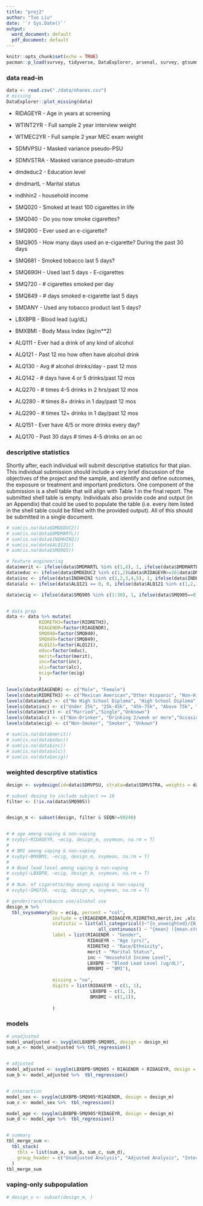 ```yaml
---
title: "proj2"
author: "Tuo Liu"
date: '`r Sys.Date()`'
output:
  word_document: default
  pdf_document: default
---
```


```r
knitr::opts_chunk$set(echo = TRUE)
pacman::p_load(survey, tidyverse, DataExplorer, arsenal, survey, gtsummary)
```


### data read-in

```r
data <- read.csv("./data/nhanes.csv")
# missing
DataExplorer::plot_missing(data)
```
- RIDAGEYR - Age in years at screening
- WTINT2YR - Full sample 2 year interview weight
- WTMEC2YR - Full sample 2 year MEC exam weight
- SDMVPSU - Masked variance pseudo-PSU
- SDMVSTRA - Masked variance pseudo-stratum
- dmdeduc2 - Education level
- dmdmartL - Marital status
- indhhin2 - household income

- SMQ020 - Smoked at least 100 cigarettes in life
- SMQ040 - Do you now smoke cigarettes?
- SMQ900 - Ever used an e-cigarette?
- SMQ905 - How many days used an e-cigarette? During the past 30 days
- SMQ681 - Smoked tobacco last 5 days?
- SMQ690H - Used last 5 days - E-cigarettes
- SMQ720 - # cigarettes smoked per day
- SMQ849 - # days smoked e-cigarette last 5 days
- SMDANY - Used any tobacco product last 5 days?

- LBXBPB - Blood lead (ug/dL)
- BMXBMI - Body Mass Index (kg/m**2)

- ALQ111 - Ever had a drink of any kind of alcohol
- ALQ121 - Past 12 mo how often have alcohol drink
- ALQ130 - Avg # alcohol drinks/day - past 12 mos
- ALQ142 - # days have 4 or 5 drinks/past 12 mos
- ALQ270 - # times 4-5 drinks in 2 hrs/past 12 mos
- ALQ280 - # times 8+ drinks in 1 day/past 12 mos
- ALQ290 - # times 12+ drinks in 1 day/past 12 mos
- ALQ151 - Ever have 4/5 or more drinks every day?
- ALQ170 - Past 30 days # times 4-5 drinks on an oc

### descriptive statistics

Shortly after, each individual will submit descriptive statistics for that plan.
This individual submission should include a very brief discussion of the objectives
of the project and the sample, and identify and define outcomes, the exposure or
treatment and important predictors. One component of the submission is a shell
table that will align with Table 1 in the final report. The submitted shell table is
empty. Individuals also provide code and output (in an Appendix) that could be
used to populate the table (i.e. every item listed in the shell table could be filled
with the provided output). All of this should be submitted in a single document.

```r
# sum(is.na(data$DMDEDUC2))
# sum(is.na(data$DMDMARTL))
# sum(is.na(data$INDHHIN2))
# sum(is.na(data$ALQ121))
# sum(is.na(data$SMQ905))

# feature engineering
data$merit <- ifelse(data$DMDMARTL %in% c(1,6), 1, ifelse(data$DMDMARTL %in% c(2:5), 2, ifelse(data$DMDMARTL==77, 9, NA)))
data$educ <- ifelse(data$DMDEDUC2 %in% c(1,2)&data$RIDAGEYR>=20|data$DMDEDUC3 %in% c(8,9,10,11,12)&data$RIDAGEYR<20, 1, ifelse(data$DMDEDUC2&data$RIDAGEYR>=20 %in% c(3)|data$DMDEDUC3 %in% c(13,14)&data$RIDAGEYR<20,2,ifelse(data$DMDEDUC2 ==4&data$RIDAGEYR>=20|data$DMDEDUC3==15&data$RIDAGEYR<20,3,ifelse(data$DMDEDUC2 == 5 &data$RIDAGEYR>=20,4,5))))
data$inc <- ifelse(data$INDHHIN2 %in% c(1,2,3,4,5), 1, ifelse(data$INDHHIN2 %in% c(6,7), 2, ifelse(data$INDHHIN2 %in% c(8:10),3, ifelse(data$INDHHIN2 %in% c(14:15), 4, ifelse(data$INDHHIN2 %in% c(77,99, 12,13),9,NA)))))
data$alc <- ifelse(data$ALQ121 == 0, 0, ifelse(data$ALQ121 %in% c(1,2,3,4,5), 1, ifelse(data$ALQ121 %in% c(6:10), 2, ifelse(data$ALQ121 %in% c(77,99), 9, NA))))

data$ecig <- ifelse(data$SMQ905 %in% c(1:30), 1, ifelse(data$SMQ905==0, 0, ifelse(data$SMQ905==99, 9, NA)))


# data prep
data <- data %>% mutate(
            RIDRETH3=factor(RIDRETH3),
            RIAGENDR=factor(RIAGENDR),
            SMQ040=factor(SMQ040),
            SMQ849=factor(SMQ849),
            ALQ121=factor(ALQ121),
            educ=factor(educ),
            merit=factor(merit),
            inc=factor(inc),
            alc=factor(alc),
            ecig=factor(ecig)
            )

levels(data$RIAGENDR) <- c("Male", "Female")
levels(data$RIDRETH3) <- c("Mexican American","Other Hispanic", "Non-Hispanic White", "Non-Hispanic Black","Non-Hispanic Asian", "Other Race")
levels(data$educ) <- c("No High School Diploma", "High School Diploma", "Some College", "College Graduates", "Unknown")
levels(data$inc) <- c("Under 25k", "25k-45k", "45k-75k", "Above 75k", "Unknown")
levels(data$merit) <- c("Married","Single","Unknown")
levels(data$alc) <- c("Non-Drinker", "Drinking 2/week or more","Occasional drinkers","Unknown")
levels(data$ecig) <- c("Non-Smoker", "Smoker", "Unkown")

# sum(is.na(data$merit))
# sum(is.na(data$educ))
# sum(is.na(data$inc))
# sum(is.na(data$alc))
# sum(is.na(data$ecig))
```


### weighted descrptive statistics
```r
design <- svydesign(id=data$SDMVPSU, strata=data$SDMVSTRA, weights = data$WTMEC2YR, data=data, nest=T)

# subset desing to include subject >= 18
filter <- (!is.na(data$SMQ905))


design_m <- subset(design, filter & SEQN!=99240)


# # age among vaping & non-vaping
# svyby(~RIDAGEYR, ~ecig, design_m, svymean, na.rm = T)
# 
# # BMI among vaping & non-vaping
# svyby(~BMXBMI, ~ecig, design_m, svymean, na.rm = T)
# 
# # Bood lead level among vaping & non-vaping
# svyby(~LBXBPB, ~ecig, design_m, svymean, na.rm = T)
# 
# # Num. of cigarette/day among vaping & non-vaping
# svyby(~SMQ720, ~ecig, design_m, svymean, na.rm = T)

# gender/race/tobacco use/alcohol use
design_m %>%
  tbl_svysummary(by = ecig, percent = "col", 
                 include = c(RIAGENDR,RIDAGEYR,RIDRETH3,merit,inc ,alc, LBXBPB,BMXBMI),
                 statistic = list(all_categorical()~"{n_unweighted}/{N_unweighted} ({p_unweighted}%)",
                                  all_continuous() ~ "{mean} ({mean.std.error})"),
                 label = list(RIAGENDR ~ "Gender",
                              RIDAGEYR ~ "Age (yrs)",
                              RIDRETH3 ~ "Race/Ethnicity",
                              merit ~ "Marital Status",
                              inc ~ "Household Income Level",
                              LBXBPB ~ "Blood Lead Level (ug/dL)",
                              BMXBMI ~ "BMI"),
                 
                 missing = "no",
                 digits = list(RIDAGEYR ~ c(1, 1),
                               LBXBPB ~ c(1, 1),
                               BMXBMI ~ c(1,1)),
                 
                 )

```




### models
```r
# unadjusted
model_unadjusted <- svyglm(LBXBPB~SMQ905, design = design_m)
sum_a <- model_unadjusted %>% tbl_regression()


# adjusted
model_adjusted <- svyglm(LBXBPB~SMQ905 + RIAGENDR + RIDAGEYR, design = design_m)
sum_b <- model_adjusted %>%  tbl_regression()


# interaction
model_sex <- svyglm(LBXBPB~SMQ905*RIAGENDR, design = design_m)
sum_c <- model_sex %>%  tbl_regression()

model_age <- svyglm(LBXBPB~SMQ905*RIDAGEYR, design = design_m)
sum_d <- model_age %>%  tbl_regression()


# summary
tbl_merge_sum <-
  tbl_stack(
    tbls = list(sum_a, sum_b, sum_c, sum_d),
    group_header = c("Unadjusted Analysis", "Adjusted Analysis", "Interaction-Gender", "Interaction-Age")
  )
tbl_merge_sum
```

### vaping-only subpopulation
```r
# design_v <- subset(design_m, )
```


